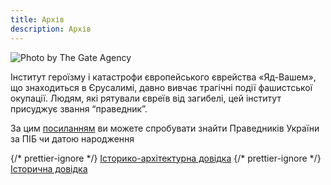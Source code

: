 ```yaml
---
title: Архів
description: Архів
---
```



<Image src="/assets/archive/img_0.webp" alt="Photo by The Gate Agency" />

Інститут героїзму і катастрофи європейського єврейства «Яд-Вашем», що
знаходиться в Єрусалимі, давно вивчає трагічні події фашистської окупації.
Людям, які рятували євреїв від загибелі, цей інститут присуджує звання
“праведник”.

За цим [посиланням](https://pravedniki.com.ua/) ви можете спробувати знайти
Праведників України за ПІБ чи датою народження

<div className="not-prose space-y-3">
  {/* prettier-ignore */}
  <a className="font-bold text-2xl block underline underline-offset-4" href="/education/archive/historical-and-architectural-information">Історико-архітектурна довідка</a>
  {/* prettier-ignore */}
  <a className="font-bold text-2xl block underline underline-offset-4" href="/education/archive/historical-information">Історична довідка</a>
</div>

